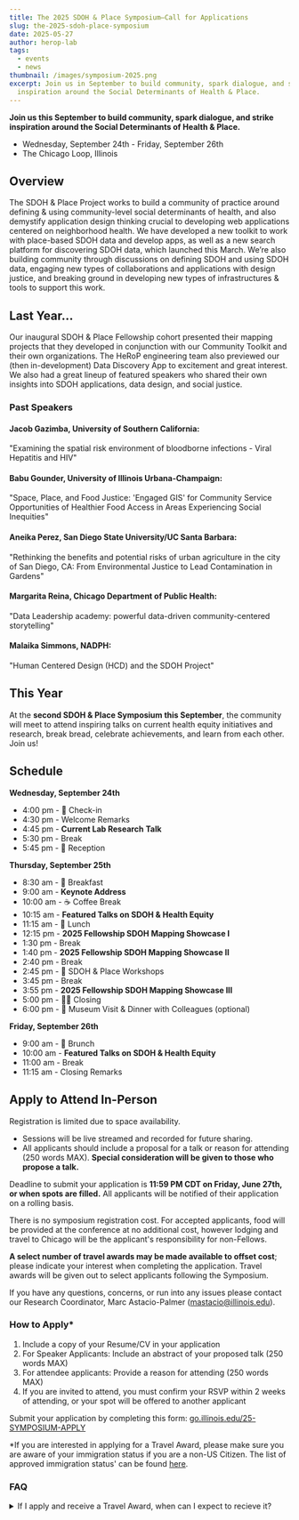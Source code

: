 ```yaml
---
title: The 2025 SDOH & Place Symposium—Call for Applications
slug: the-2025-sdoh-place-symposium
date: 2025-05-27
author: herop-lab
tags:
  - events
  - news
thumbnail: /images/symposium-2025.png
excerpt: Join us in September to build community, spark dialogue, and strike
  inspiration around the Social Determinants of Health & Place.
---
```

**Join us this September to build community, spark dialogue, and strike inspiration around the Social Determinants of Health & Place.**

* Wednesday, September 24th - Friday, September 26th
* The Chicago Loop, Illinois

## Overview

The SDOH & Place Project works to build a community of practice around defining & using community-level social determinants of health, and also demystify application design thinking crucial to developing web applications centered on neighborhood health. We have developed a new toolkit to work with place-based SDOH data and develop apps, as well as a new search platform for discovering SDOH data, which launched this March. We’re also building community through discussions on defining SDOH and using SDOH data, engaging new types of collaborations and applications with design justice, and breaking ground in developing new types of infrastructures & tools to support this work.

## Last Year...

Our inaugural SDOH & Place Fellowship cohort presented their mapping projects that they developed in conjunction with our Community Toolkit and their own organizations. The HeRoP engineering team also previewed our (then in-development) Data Discovery App to excitement and great interest. We also had a great lineup of featured speakers who shared their own insights into SDOH applications, data design, and social justice.

### Past Speakers

#### Jacob Gazimba, University of Southern California:

"Examining the spatial risk environment of bloodborne infections - Viral Hepatitis and HIV"

#### Babu Gounder, University of Illinois Urbana-Champaign:

"Space, Place, and Food Justice: 'Engaged GIS' for Community Service Opportunities of Healthier Food Access in Areas Experiencing Social Inequities"

#### Aneika Perez, San Diego State University/UC Santa Barbara:

"Rethinking the benefits and potential risks of urban agriculture in the city of San Diego, CA: From Environmental Justice to Lead Contamination in Gardens"

#### Margarita Reina, Chicago Department of Public Health:

"Data Leadership academy: powerful data-driven community-centered storytelling"

#### Malaika Simmons, NADPH:

"Human Centered Design (HCD) and the SDOH Project"

## This Year

At the **second SDOH & Place Symposium this September**, the community will meet to attend inspiring talks on current health equity initiatives and research, break bread, celebrate achievements, and learn from each other. Join us! 

## Schedule

**Wednesday, September 24th**

* 4:00 pm - 🏁 Check-in
* 4:30 pm - Welcome Remarks
* 4:45 pm - **Current Lab Research** **Talk**
* 5:30 pm - Break
* 5:45 pm - 🎉 Reception

**Thursday, September 25th**

* 8:30 am -  🥐 Breakfast
* 9:00 am - **Keynote Address**
* 10:00 am - ☕ Coffee Break
* 10:15 am - **Featured Talks on SDOH & Health Equity** 
* 11:15 am - 🥗 Lunch
* 12:15 pm -  **2025 Fellowship SDOH Mapping Showcase I**
* 1:30 pm - Break
* 1:40 pm - **2025 Fellowship SDOH Mapping Showcase II**
* 2:40 pm - Break
* 2:45 pm - 📝 SDOH & Place Workshops
* 3:45 pm - Break
* 3:55 pm - **2025 Fellowship SDOH Mapping Showcase III**
* 5:00 pm - 👋🏽 Closing
* 6:00 pm - 🍱 Museum Visit & Dinner with Colleagues (optional)

**Friday, September 26th**  

* 9:00 am - 🥐 Brunch
* 10:00 am - **Featured Talks on SDOH & Health Equity** 
* 11:00 am - Break
* 11:15 am - Closing Remarks

## Apply to Attend In-Person

Registration is limited due to space availability.

* Sessions will be live streamed and recorded for future sharing.
* All applicants should include a proposal for a talk or reason for attending (250 words MAX). **Special consideration will be given to those who propose a talk.** 

Deadline to submit your application is **11:59 PM CDT on Friday, June 27th, or when spots are filled.** All applicants will be notified of their application on a rolling basis. 

There is no symposium registration cost. For accepted applicants, food will be provided at the conference at no additional cost, however lodging and travel to Chicago will be the applicant's responsibility for non-Fellows. 

**A select number of travel awards may be made available to offset cost**; please indicate your interest when completing the application. Travel awards will be given out to select applicants following the Symposium. 

If you have any questions, concerns, or run into any issues please contact our Research Coordinator, Marc Astacio-Palmer (mastacio@illinois.edu).

### How to Apply*

1. Include a copy of your Resume/CV in your application 
2. For Speaker Applicants: Include an abstract of your proposed talk (250 words MAX)
3. For attendee applicants: Provide a reason for attending (250 words MAX)
4. If you are invited to attend, you must confirm your RSVP within 2 weeks of attending, or your spot will be offered to another applicant 

Submit your application by completing this form: [go.illinois.edu/25-SYMPOSIUM-APPLY](https://go.illinois.edu/25-SYMPOSIUM-APPLY)[](<>)[](<>)

\*If you are interested in applying for a Travel Award, please make sure you are aware of your immigration status if you are a non-US Citizen. The list of approved immigration status' can be found [here](https://docs.google.com/document/d/1dF3vmrw9x1TjkkUSbFWuWGiTkOStzX7Sv3p6V3qoYxo/edit?usp=sharing).

### **FAQ**


<details>
<summary>If I apply and receive a Travel Award, when can I expect to recieve it?</summary>

"Travel Awards" are an honoraria which will be provided following the Symposium once you have attended consistent with the policies of our parent institution, the University of Illinois Urbana-Champaign
</details>
